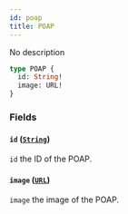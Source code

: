 ```yaml
---
id: poap
title: POAP
---
```



No description

```graphql
type POAP {
  id: String!
  image: URL!
}
```


### Fields

#### `id` ([`String`](/reference/scalars/string))

`id` the ID of the POAP.


#### `image` ([`URL`](/reference/scalars/url))

`image` the image of the POAP.




